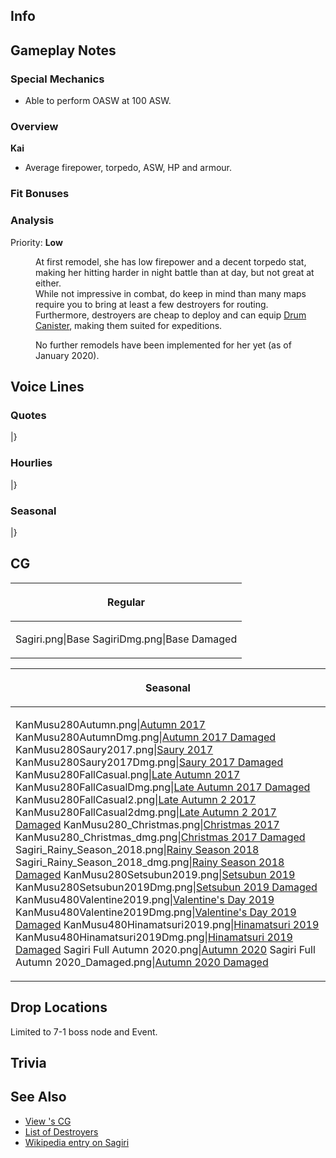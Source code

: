 ==Info==
{{KanmusuInfo|ID=280}}
{{KanmusuInfo|ID=280a}}

==Gameplay Notes==
===Special Mechanics===
* Able to perform OASW at 100 ASW.

===Overview===
'''Kai'''
* Average firepower, torpedo, ASW, HP and armour.  

===Fit Bonuses===
{{:{{BASEPAGENAME}}/Equipment Bonuses}}
{{clear}}

===Analysis===
Priority: '''Low'''

:At first remodel, she has low firepower and a decent torpedo stat, making her hitting harder in night battle than at day, but not great at either.
:While not impressive in combat, do keep in mind than many maps require you to bring at least a few destroyers for routing.
:Furthermore, destroyers are cheap to deploy and can equip [[Drum Canister]], making them suited for expeditions.

:No further remodels have been implemented for her yet (as of January 2020).

==Voice Lines==
===Quotes===
{{ShipquoteHeader}}
{{ShipquoteKai
|scenario = Introduction
|origin = 提督、あの・・・私、綾波型駆逐艦「狭霧」っといます。お手伝えできるよ、がんばります。
|translation =Admiral, ummm... I'm the Ayanami-class destroyer, Sagiri. I'll do my best to be of assistance.
|audio = Sagiri_Introduction.mp3
}}
{{ShipquoteKai
|scenario = Introduction
|kai = yes
|origin = 提督、あの・・・私、綾波型駆逐艦「狭霧」、参りました。お力になれるよう頑張ります！
|translation =  Admiral, ummm... I'm the Ayanami-class destroyer, Sagiri, reporting for duty. I hope to serve you well!
|audio = SagiriKai_Introduction.mp3
}}
{{ShipquoteKai
|scenario = Library
|origin =綾波型駆逐艦、六番艦の狭霧です。吹雪型一番艦から数えて、１６隻目の特型駆逐艦です。
天霧達と第二十駆逐隊編成し、三水戦の一翼担いました。
あまり多くの戦いを経験してはいませんが、お見方の為に尽くしたいと思います！
|translation = I'm the 6th ship of the Ayanami-class destroyers, Sagiri. That's right, if you count from the 1st Fubuki-class ship, I'm the 16th Special Type destroyer.<ref>The Special Type destroyers were the Fubuki, Ayanami and Akatsuki-classes.</ref>
I was with Amagiri-san and the 20th destroyer squadron, and was part of DesRon3. 
I don't have much experience in battle, but will do my best for my allies!
|audio = Sagiri_Library.mp3
}}
{{ShipquoteKai
|scenario = Secretary 1
|origin =はい！狭霧が参ります！
|translation =Yes! Sagiri shall go!
|audio = Sagiri_Sec1.mp3
}}
{{ShipquoteKai
|scenario = Secretary 2
|origin =あの、どうされましたか・・・提督？狭霧がお力になれることがあれば・・・
|translation = What's wrong...Admiral? If there's anything I can do...
|audio = Sagiri_Sec2.mp3
}}
{{ShipquoteKai
|scenario = Secretary 3
|origin = やだ！潜水艦？違・・・もう天霧～・・・はっ！やだ、私！提督すみません！狭霧をお呼びでしたか？はい。お手伝いできることがあればなんでもおっしゃってください。
|translation = No! Submarines? Oh wai-...Oh Amagiri~ ah! No, I! I'm sorry, Admiral! Did you call me? Yes. If there's anything I can help you with, please ask me.
|audio = Sagiri_Secretary3.mp3
}}
{{ShipquoteKai
|scenario = Secretary Idle
|origin =天霧さん、こんなに脱ぎ散らかして・・・やだ・・・提督も？もう～二人とも、片づけて畳んでおいて差し上げよう。お洗濯は・・・あら？誰かもう洗濯場に・・・誰？
|translation = Amagiri-san, leaving all her clothes all over the floor...oh...even the Admirals? Jeez~ those two, I guess I'll just fold them myself. Now for the laundry...hm? There's already someone doing the laundry...who is it?
|audio = Sagiri_SecretaryMarried.mp3
}}
{{ShipquoteKai
|scenario = Secretary (Married)
|origin = 提督・・・お疲れみたい・・・狭霧、甘いものお持ちしますね。はい！特別配給で頂いた栗ようかんです！本当に美味しいんですよ。お茶をお入れしますね！あ！緑茶でいいですよね？はい！今！
|translation = Admiral...seems tired...I'll bring some sweets. Here! They distributed these special chestnut yokans! They're really delicious. I'll go add some tea! Oh! Green tea is fine right? Ok! I'll bring some!
|audio = Sagiri_Idle.mp3
}}
{{ShipquoteKai
|scenario = Wedding
|origin = 提督、あの、狭霧に少しお時間いただいていいですか？あの、もしよかったら・・・え？今なんて？提督が私を？ウソ？ウソ～？これ、夢ではないのでしょうか！？やだ・・・私・・・
|translation = Admiral, umm, can I have a moment of your time? Ummm, if you don't mind... Eh? What did you say? Admiral, you want me? Really? Really!? This has to be a dream right!? No way...I...
|audio = Sagiri_Wedding.mp3
}}
{{ShipquoteKai
|scenario = Player's Score
|origin = 資料ですね、狭霧がお持ちします！
|translation = You need the documents? I'll get them!
|audio = Sagiri_Score.mp3
}}
{{ShipquoteKai
|scenario = Joining the Fleet
|origin = 第二十駆逐隊、駆逐艦狭霧、抜錨いたします！
|translation = 20th Destroyer Division, destroyer Sagiri, setting sail!
|audio = Sagiri_JoinFleet.mp3
}}
{{ShipquoteKai
|scenario = Equipment 1
|origin = ありがとうございます！提督、狭霧嬉しいです！
|translation = Thank you very much! I'm happy, Admiral!
|audio = Sagiri_Equipment1.mp3
}}
{{ShipquoteKai
|scenario = Equipment 2
|origin = この兵装・・・これなら敵潜も怖くありません！
|translation = With this equipment... I won't be scared of enemy subs anymore!
|audio = Sagiri_Equipment2.mp3 
}}
{{ShipquoteKai
|scenario = Equipment 2
|kai = yes
|origin = この兵装・・・これなら狭霧もお役に立てそうです！よし！
|translation = With this equipment... I'll be able to be of use to you too! Alright!
|audio = SagiriKai_Equipment2.mp3 
}}
{{ShipquoteKai
|scenario = Equipment 3
|origin = なにかしら・・・え？
|translation = What's this...eh?
|audio = Sagiri_Equipment3.mp3
}}
{{ShipquoteKai
|scenario = Supply
|origin = 本当にいつも、すみません。
|translation = Thank you so much for everything.
|audio = Sagiri_Supply.mp3
}}
{{ShipquoteKai
|scenario = Docking (Minor Damage)
|origin = 大変申し訳ありません。狭霧、少しだけ下がらせていただきます。
|translation = I'm very sorry. I'll need to withdraw for a while.
|audio = Sagiri_DockingMinor.mp3
}}
{{ShipquoteKai
|scenario = Docking (Major Damage)
|origin = 大変・・・大変申し訳ありません。狭霧は・・・提督・・・ごめんなさい、ご迷惑をお掛けて。
|translation = I'm sorry...I'm very sorry. I'm... Admiral...I'm sorry for causing you trouble.
|audio = Sagiri_DockingMajor.mp3
}}
{{ShipquoteKai
|scenario = Construction
|origin =新しいお見方が・・・提督よかったですね？
|translation =A new ally has... Isn't this great, Admiral?
|audio = Sagiri_Construction.mp3
}}
{{ShipquoteKai
|scenario = Returning from Sortie
|origin = 艦隊戻りました。はぁ～、これで安心。
|translation = The fleet has returned. Phew~, now we're safe.
|audio = Sagiri_Return.mp3
}}
{{ShipquoteKai
|scenario = Starting a Sortie
|origin = 天霧待って・・・私も、第三水雷戦隊狭霧、出撃いたします！
|translation = Amagiri wait...me too, 3rd Torpedo Squadron, Sagiri, sortieing!
|audio = Sagiri_StartSortie.mp3
}}
{{ShipquoteKai
|scenario = Starting a Battle
|origin = 敵方の艦隊、発見いたしました。皆さん、ご用意を！
|translation = Spotted enemy fleet. Get ready, everyone!
|audio = Sagiri_StartBattle.mp3
}}
{{ShipquoteKai
|scenario = Attack
|origin = 狭霧、打ちます！て――ッ！！
|translation = I'm shooting! Fire~!
|audio = Sagiri_Attack.mp3
}}
{{ShipquoteKai
|scenario = Night Battle Attack 
|origin = 狭霧、下がりません！
|translation = I won't back down!
|audio = Sagiri_NightBattleAttack.mp3
}}
{{ShipquoteKai
|scenario = Night Battle
|origin = 夜の戦です。皆さん気をつけて！狭霧、先攻いたします！続いてください！
|translation = It's a night battle. Everyone be careful! I will engage first! Follow me!
|audio = Sagiri_NightBattle.mp3
}}
{{ShipquoteKai
|scenario = MVP
|origin = 本当ですか？狭霧が？本当に？ありがとうございます！嬉しい！そうなんですね・・・やった！・・・やだ、嬉しい！
|translation = Really? Me? For real? Thank you very much! I'm happy! I see...Yay!... Oh no, I'm happy!
|audio = Sagiri_MVP.mp3
}}
{{ShipquoteKai
|scenario = Minor Damage 1
|origin = うわあ～っ！
|translation = Uwaa~!
|audio = Sagiri_Minor1.mp3
}}
{{ShipquoteKai
|scenario = Minor Damage 2
|origin = やだ！痛い！直撃なの！？ウソ！？
|translation = Ow! That hurts! A direct hit!? No way!?
|audio = Sagiri_Major1.mp3
}}
{{ShipquoteKai
|scenario = Major Damage
|origin = うわぁ！か、可燃物を廃棄して！誘爆は、誘爆は嫌なの！早く！捨てて！や、やだ！
|translation = Wah! Dispose the burnable objects! I don't want to detonate! Hurry! Throw it away! N-no!<ref>She was torpedoed in her aft magazine by [https://en.wikipedia.org/wiki/HNLMS_K_XVI HNLMS K XVI] which caught fire and detonated.</ref>
|audio = Sagiri_Major2.mp3
}}
{{ShipquoteKai
|scenario = Sunk
|origin = あたし、また沈むんだ・・・こんなに、早く・・・天霧、ごめんなさい。今度も・・・先に・・・あたし・・・
|translation = I'm sinking again...it's too early...Amagiri, I'm sorry. I'm...sinking first...again...
|audio = Sagiri_Sunk.mp3
}}
|} <references/>

{{clear}}

===Hourlies===
{{ShipquoteHeader | type = hourly}}
{{ShipquoteKai
|scenario = 00:00 
|origin = 提督、時刻は午前０時を回りました。本日は私、狭霧が秘書艦を担当させていただきます。どうぞよろしくお願いいたします。
|translation = It just turned 12am, Admiral. Today I, Sagiri, will be your secretary. I'm looking forward working with you.
|audio = Sagiri_0000.mp3
}}
{{ShipquoteKai
|scenario = 01:00 
|origin = マルヒトマルマルです、提督！狭霧、今晩お手伝いすることはありますか？
|translation = It's 0100, Admiral! Can I be of any help tonight?
|audio = Sagiri_0100.mp3
}}
{{ShipquoteKai
|scenario = 02:00 
|origin = マルフタマルマルです、提督！了解いたしました、この資料の整理ですね！お任せください！狭霧、こう見えて整理や掃除は得意なんです！
|translation = It's 0200, Admiral! Understood, I'll need to organise these documents right! Leave it to me! I might not look it, but I'm good at organising and cleaning!
|audio = Sagiri_0200.mp3
}}
{{ShipquoteKai
|scenario = 03:00 
|origin = マルサンマルマルです、提督！資料の整理終わりました！他にお手伝いすることはありますか？
|translation = It's 0300, Admiral! I'm done with organizing these papers! Is there anything else I could help you with?
|audio = Sagiri_0300.mp3
}}
{{ShipquoteKai
|scenario = 04:00 
|origin = マルヨンマルマルです、提督！あの～、あ、そうだ！お茶をお入れしますね！甘いものも！一息ついてください。ご用意いたしますね！
|translation = It's 0400, Admiral! Umm~, oh, right! I'll bring some tea, and some sweets too! Please take a break. I'll prepare them right away!
|audio = Sagiri_0400.mp3
}}
{{ShipquoteKai
|scenario = 05:00 
|origin = マルゴーマルマルです、提督！おはようございます！皆さんを起こす準備をしますね！
|translation = It's 0500, Admiral! Good morning! I'll go get ready to wake everyone up!
|audio = Sagiri_0500.mp3
}}
{{ShipquoteKai
|scenario = 06:00 
|origin = マルロクマルマルです、提督！はあ～皆さん艦隊掃引起こし～です！皆さんおはようございます！
|translation = It's 0600, Admiral! *deep breath*~ All hands in the fleet, assemble! Good morning, everyone!
|audio = Sagiri_0600.mp3
}}
{{ShipquoteKai
|scenario = 07:00 
|origin = マルナナマルマルです、提督！朝御飯のご用意こちらに出来ています！今、お味噌汁と納豆とお茶をお持ちしますね！はい！召し上がって！
|translation = It's 0700, Admiral! I have your breakfast ready! I'll bring your miso soup, natto, and tea! Here! Please help yourself!
|audio = Sagiri_0700.mp3
}}
{{ShipquoteKai
|scenario = 08:00 
|origin = マルハチマルマルです、提督！はい！洗い物はもうすぐ終わります。第二十駆逐隊、演習開始ですね！了解です！
|translation = It's 0800, Admiral! Yes! The dishes are almost done. The 20th Destroyer Division will be starting exercises right! Roger!
|audio = Sagiri_0800.mp3
}}
{{ShipquoteKai
|scenario = 09:00 
|origin = マルキュウマルマルです、提督！あ、天霧さん！おはようございます！そうですね、姉さん達もきっともうすぐですね。
|translation = It's 0900, Admiral! Ah, Amagiri-san! Good morning! That's right, my elder sisters will be here soon.<ref>Referring to Asagiri and Yuugiri.</ref>
|audio = Sagiri_0900.mp3
}}
{{ShipquoteKai
|scenario = 10:00 
|origin = ヒトマルマルマルです、提督！あ、天霧さん、あんまり張り切ると危ないから！はい・・・いつもは優しい姐なんですけれど、元気すぎて・・・
|translation = It's 1000, Admiral! Ah, don't go overboard, Amagiri-san! Yes...she's usually a nice person, but she can go too far...
|audio = Sagiri_1000.mp3
}}
{{ShipquoteKai
|scenario = 11:00 
|origin = ヒトヒトマルマルです、提督！あら、潮ちゃん。このおにぎりを私たちと提督に？ありがとう！いただきますね！お昼が、ウフフ、楽しみですね！
|translation = It's 1100, Admiral! Oh, Ushio-chan. These rice balls for the Admrial and us? Thank you! I can't wait for lunch!
|audio = Sagiri_1100.mp3
}}
{{ShipquoteKai
|scenario = 12:00 
|origin = ヒトフタマルマル、お昼です！提督、天霧さん、潮ちゃんから頂いたおにぎり、開けましょう！うわあ～美味しそう！お茶入れますね！
|translation = 1200, it's lunch time! Admiral, Amagiri-san, lets open up the rice balls we received from Ushio-chan! Wow~ they look delicious! I'll go pour in some tea!
|audio = Sagiri_1200.mp3
}}
{{ShipquoteKai
|scenario = 13:00 
|origin = ヒトサンマルマルです、提督！頂いたおにぎり、美味しかったですね！海の上で頂くおにぎりって、本当においしいですね！たくさん食べてしまいました。狭霧も、午後はしっかり運動しないと。
|translation = It's 1300, Admiral! The rice balls were delicious! Eating the rice balls above the sea is really delicious! I ate too much. I'll have to do exercises properly in the afternoon.
|audio = Sagiri_1300.mp3
}}
{{ShipquoteKai
|scenario = 14:00 
|origin = ヒトヨンマルマ・・・あ、漣ちゃん！お疲れ様です！遠征任務ですか？了解です！気を付けてね！頑張ってください！
|translation = 140...Ah, Sazanami-chan! Good work! An expedition mission? Roger that! Be careful! Good luck!
|audio = Sagiri_1400.mp3
}}
{{ShipquoteKai
|scenario = 15:00 
|origin = ヒトゴーマルマルです、提督！お茶にしましょう。今日のご用意の甘味は草餅です！ほら、見てください、あんこも美味しそう！今、お茶をお入れしますね！
|translation = It's 1500, Admiral! Let's have some tea. Today for sweets, we have kusa mochi! Look, the red bean paste looks delicious! I'll bring in some tea!<ref>[https://en.wikipedia.org/wiki/Kusa_mochi Kusa mochi] is mochi that has been coloured with mugwort.</ref>
|audio = Sagiri_1500.mp3
}}
{{ShipquoteKai
|scenario = 16:00 
|origin = ヒトロクマルマル。あら、暁ちゃん、どうしたの？うん、はい、もちろんそうです。暁ちゃんは今はもう、立派なお姉さんですね！私も頑張らなきゃ！一緒に頑張ろう！
|translation = 1600. Oh, Akatsuki-chan, what's wrong? Yes, of course. You're already a great elder sister! I need to do better too! Let's both work hard!
|audio = Sagiri_1600.mp3
}}
{{ShipquoteKai
|scenario = 17:00 
|origin = ヒトナナマルマルです、提督。もうすぐ日が落ちますね・・・いつも思うんです、夕日って、なんで悲しく見えるんだろうって・・・提督、あんなに綺麗なのになんででしょうね。
|translation = It's 1700, Admiral. The sun is about to set...I wonder why I feel so sad when I'm watching the setting sun... I wonder why I feel this way even though it's so beautiful, Admiral.<ref>She was sunk in the evening.</ref>
|audio = Sagiri_1700.mp3
}}
{{ShipquoteKai
|scenario = 18:00 
|origin = ヒトハチマルマルです、提督。夜になりました。夜は・・・狭霧は少し苦手です。三水戦所属なのに、少し変ですか？すみません。
|translation = It's 1800, Admiral. It's night now. I don't really like the night. Even though I'm part of DesRon3, isn't it weird? I'm sorry.
|audio = Sagiri_1800.mp3
}}
{{ShipquoteKai
|scenario = 19:00 
|origin = ヒトキュウマルマルです、提督。夜御飯、ご準備が出来ました。今日はF作業で、新鮮な鯵がたくさん手に入ったので、鯵フライにしてみました。
|translation = It's 1900, Admiral. I've prepared dinner. Thanks to the F operation today, I was able to catch a lot of horse mackerel, so I decided to deep fry it!<ref>"F Operation" is the nickname IJN sailors gave to orders to fish off the side of the ship.</ref>
|audio = Sagiri_1900.mp3
}}
{{ShipquoteKai
|scenario = 20:00 
|origin = フタマルマルマルです、提督。鯵フライいかがでしたか？御飯のお替りもあります、たくさん召し上がってくださいね！え？川内さん、なんでしょうか？え？？いえ、私は夜はあんまり～！
|translation = It's 2000, Admiral. How was the deep fried horse mackerel? There's still enough for seconds, so please eat more! Eh? What's wrong, Sendai-san? Eh?? No, I'm not really good at night~!
|audio = Sagiri_2000.mp3
}}
{{ShipquoteKai
|scenario = 21:00 
|origin = フタヒトマルマルです、提督。この時間は、私はあまり好きじゃなくって・・・お腹が痛くなると言うか・・・川内さん、すみません。今度、お昼時間にこのお目合わせを必ず・・・
|translation = It's 2100, Admiral. I'm not a fan of this time...It's hard to explain, but I feel uneasy...Sendai-san, I'm sorry. Next time, when it's day out, I will accept your challenge.
|audio = Sagiri_2100.mp3
}}
{{ShipquoteKai
|scenario = 22:00 
|origin = フタフタマルマルです。提督、ごめんなさい、ご心配をおかけして、もう大丈夫です！狭霧しっかりしなきゃ・・・もう平気です！
|translation = It's 2200. I'm sorry for worrying, Admiral. But I'm alright now! I need to pull myself together...I'm fine now!
|audio = Sagiri_2200.mp3
}}
{{ShipquoteKai
|scenario = 23:00 
|origin = フタサンマルマルです、提督。本日の一日、大変お疲れさまでした！少しの時間でいいので、提督も横になって、お休みになってください。
|translation = It's 2300, Admiral. Thank you for your hard work everyday! Please go lie down and take a rest even for a little while, Admiral.
|audio = Sagiri_2300.mp3
}}
|} <references/>

{{clear}}

===Seasonal===
{{SeasonalHeaderOld}}
{{SeasonalQuote
|scenario = [[Seasonal/Autumn_2017|Autumn 2017]]
|origin = 秋祭り。この既設、この雰囲気、素敵ですね。狭霧の浴衣おかしくないですか？そうですか？良かった。
|translation =	The autumn festival. This season, and this atmosphere, is wonderful. Does my yukata look strange? Is that so? Great.
|audio = Sagiri_Autumn_2017_Sec1.mp3
|notes = 
}}
{{SeasonalQuote
|scenario = [[Seasonal/Saury_2017|Saury Festival 2017]]
|origin = さんま...聞いています！全艦隊をあげた、鎮守府さんま祭り...ですね。あ、天霧さん、張り切りすぎじゃん！もう！
|translation =	Saury… I’ve heard of it! It’s a… saury festival for the whole fleet. Y-you’re going overboard, Amagiri-san! Jeez!
|audio = Sagiri_Sec1_Saury_2017.mp3
|notes = 
}}
{{SeasonalQuote
|scenario = [[Seasonal/Christmas_2017|Christmas 2017]]
|origin = 提督、メッリクリスマス、です。狭霧、羊羹と白玉を使った、和風ケーキを作ったみたんです。よかったら…あの…召し上がってください。
|translation =	Merry Christmas, Admiral. I tried making a Japanese-style cake with youkan and shiratama. If you’d like… umm… please have some.
|audio = Sagiri_Christmas_Sec1.mp3
|notes = 
}}
{{SeasonalQuote
|scenario = [[Seasonal/End_of_Year_2017|End of Year 2017]]
|origin = よし、やった。提督、私、何かを乗り切った感じがします。心も穏やか。よーし！鎮守府大掃除、頑張りましょう！ねぇ、天霧さん？
|translation =	Hooray, I did it. I feel like I’ve managed to overcome something, Admiral. It puts my mind at ease. Alright! Let’s work hard for the Naval Base Spring Cleaning! Ok, Amagiri?
|audio = Sagiri_Year_End_2017_Sec1.mp3
|notes = 
}}
{{SeasonalQuote
|scenario = [[Seasonal/New_Year_2018|New Year 2018]]
|origin = 提督、新年あけまして、おめでとうございます。本年も、第二十駆逐隊、どうぞよろしくご指導いただけますと…あぁ、天霧さん、もう！
|translation =	A very Happy New Years to you, Commander. Please take good care of the 20th Destroyer Division this year too… Ah, jeez, Amagiri!
|audio = Sagiri_New_Years_2018_Sec1.mp3
|notes = 
}}
{{SeasonalQuote
|scenario = [[Seasonal/Setsubun_2018|Setsubun 2018]]
|origin = えぇ！？嫌だ！私？な、何で？天霧さん、やめ...やめて！痛いから！もう...な、何で...漣ちゃんたちまで...
|translation =	Eh!? No way! Me? Wh-why me? St-stop that… Amagiri! That hurts! Jeez… Wh-why are… all of you joining in too, Sazanami…
|audio = Sagiri_Setsubun_2018_Sec1.mp3
|notes = 
}}
{{SeasonalQuote
|scenario = [[Seasonal/Coming_of_Spring_2018|Coming of Spring 2018]]
|origin = 提督、天霧さん、お花見の季節ですね。そうだ、二十駆でお花見に行きませんか？漣ちゃんに、七駆のみんなも読んでもらって、楽しそうです！
|translation =	Admiral, Amagiri; it’s the season for cherry blossom viewing. I know, shall DesDiv20 go cherry blossom viewing? I’m sure it will be fun if we invite Sazanami and the rest of DesDiv7 too!
|audio = Sagiri_Spring_2018_Sec1.mp3
|notes = 
}}
{{SeasonalQuote
|scenario = [[Seasonal/Fifth_Anniversary|5th Anniversary]]
|origin = 提督、おめでとうございます。艦隊は五周年を迎えたそうです。本当にすごいことで、狭霧、そう思います。
|translation =	Congratulations, Admiral. The fleet is celebrating it’s 5th Anniversary. I think that’s really amazing.
|audio = Sagiri_5th_Anniversary_Sec1.mp3
|notes = 
}}
{{SeasonalQuote
|scenario = [[Seasonal/Rainy_Season_2018|Rainy Season 2018]]
|origin = 本当によく降りますねぇ…そうだ、天霜さん一緒にてるてる坊主作りませんか？えぇ、興味ないの？あぁ、逃げた！ん、もう。
|translation =	It’s really pouring… I know, I’ll go make teruteru bouzu with Amagiri. Eh, you’re not interested? Ah, she ran away! Ngh, jeez.
|audio = Sagiri_Rainy_Season_2018_Sec1.mp3
|notes = 
}}
{{SeasonalQuote
|scenario = [[Seasonal/Summer_2018|Summer 2018]]
|origin = 夏。天霧さんは水着、どうするんでしょう？ん、私は…んー、どうしよう？
|translation =	It's summer. What are you going to do about a swimsuit, Amagiri? Hmmm, what am I... Hmmmm, going to do?
|audio = Sagiri_Summer_2018_Sec1.mp3
|notes = 
}}
{{SeasonalQuote
|scenario = [[Seasonal/Valentine%27s_Day_2019|Valentine's Day 2019]]
|origin = えへへぇ、狭霧特製、栗と抹茶を使った、和風 チョコレート 、完成です！提督、天霧さん、待ってて。これは自信作なんだから。うふふぅ。
|translation =	Ehehe, my special Japanese-style chocolates made with chestnuts and green tea is complete! Admiral, Amagiri; just you wait. I'm sure this will please you. Ufufu.
|audio = Sagiri_Valentines_2019_Sec1.mp3
|notes = 
}}
{{SeasonalQuote
|scenario = [[Seasonal/White_Day_2019|White Day 2019]]
|origin = 提督、ありがとうございます。まさか、チョコレートのお返しがいただけるなんて。…そうだ、お返しのお返しを作ってお渡ししなければ…
|translation =	Admiral, thank you very much. I can't believe that I'm getting something in return for the chocolates... I know, I'll go make something in return for this...
|audio = Sagiri_White_Day_2019_Sec1.mp3
|notes = 
}}
{{SeasonalQuote
|scenario = [[Seasonal/Seventh_Anniversary|7th Anniversary]]
|origin = 提督、おめでとうございます。艦隊はついに七周年を迎えたそうです。ありがたいことですね？狭霧も感謝です。
|translation =	Admiral, congratulations. The fleet's 7th Anniversary is finally here. We have to give our thanks, don't we? Thank you very much.
|audio = Sagiri_7th_Anniversary_Secretary_2.mp3
|notes = Secretary 2
}}
{{SeasonalQuote
|scenario = [[Seasonal/Eighth_Anniversary|8th Anniversary]]
|origin = 提督、おめでとうございます。艦隊は、ついに八周年となりました。これからも提督と二十駆の皆さんとともに、ありがとうございます。
|translation =	Admiral, congratulations. It's finally the fleet's 8th Anniversary. I'm thankful that I'll still be in the company of you and the rest of DesDiv20.
|audio = Sagiri_8th Anniversary_Secretary_1.mp3
|notes = 
}}
|}<references/>

{{clear}}

==CG==
{| class="mw-collapsible mw-collapsed wikitable" style="width: 100%;"
!Regular
|-
|<gallery>
Sagiri.png|Base
SagiriDmg.png|Base Damaged
</gallery>
|}

{| class="mw-collapsible mw-collapsed wikitable" style="width: 100%;"
!Seasonal
|-
|<gallery>
KanMusu280Autumn.png|[[Seasonal/Autumn_2017|Autumn 2017]]
KanMusu280AutumnDmg.png|[[Seasonal/Autumn_2017|Autumn 2017 Damaged]]
KanMusu280Saury2017.png|[[Seasonal/Saury_2017|Saury 2017]]
KanMusu280Saury2017Dmg.png|[[Seasonal/Saury_2017|Saury 2017 Damaged]]
KanMusu280FallCasual.png|[[Seasonal/Late_Autumn_2017|Late Autumn 2017]]
KanMusu280FallCasualDmg.png|[[Seasonal/Late_Autumn_2017|Late Autumn 2017 Damaged]]
KanMusu280FallCasual2.png|[[Seasonal/Late_Autumn_2017|Late Autumn 2 2017]]
KanMusu280FallCasual2dmg.png|[[Seasonal/Late_Autumn_2017|Late Autumn 2 2017 Damaged]]
KanMusu280_Christmas.png|[[Seasonal/Christmas_2017|Christmas 2017]]
KanMusu280_Christmas_dmg.png|[[Seasonal/Christmas_2017|Christmas 2017 Damaged]]
Sagiri_Rainy_Season_2018.png|[[Seasonal/Rainy_Season_2018|Rainy Season 2018]]
Sagiri_Rainy_Season_2018_dmg.png|[[Seasonal/Rainy_Season_2018|Rainy Season 2018 Damaged]]
KanMusu280Setsubun2019.png|[[Seasonal/Setsubun_2019|Setsubun 2019]]
KanMusu280Setsubun2019Dmg.png|[[Seasonal/Setsubun_2019|Setsubun 2019 Damaged]]
KanMusu480Valentine2019.png|[[Seasonal/Valentine%27s_Day_2019|Valentine's Day 2019]]
KanMusu480Valentine2019Dmg.png|[[Seasonal/Valentine%27s_Day_2019|Valentine's Day 2019 Damaged]]
KanMusu480Hinamatsuri2019.png|[[Seasonal/Hinamatsuri_2019|Hinamatsuri 2019]]
KanMusu480Hinamatsuri2019Dmg.png|[[Seasonal/Hinamatsuri_2019|Hinamatsuri 2019 Damaged]]
Sagiri Full Autumn 2020.png|[[Seasonal/Autumn_2020|Autumn 2020]]
Sagiri Full Autumn 2020_Damaged.png|[[Seasonal/Autumn_2020|Autumn 2020 Damaged]]
</gallery>
|}

== Drop Locations ==
Limited to 7-1 boss node and Event.

==Trivia==

==See Also==
* [[{{PAGENAMEE}}/Gallery|View {{PAGENAMEE}}'s CG]]
* [[List of destroyers by upgraded maximum stats|List of Destroyers]]
* [[wikipedia:Japanese_destroyer_Sagiri|Wikipedia entry on Sagiri]]

{{shiplist}}